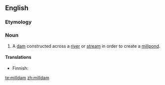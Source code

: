 ==English==

===Etymology===
{{compound|mill|dam}}

===Noun===
{{en-noun}}

# A [[dam]] constructed across a [[river]] or [[stream]] in order to create a [[millpond]].

====Translations====
{{trans-top|dam constructed in order to create a millpond}}
* Finnish: {{t-|fi|myllypato}}
{{trans-mid}}
{{trans-bottom}}

[[te:milldam]]
[[zh:milldam]]